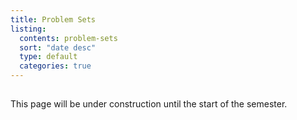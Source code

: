 ```yaml
---
title: Problem Sets
listing:
  contents: problem-sets
  sort: "date desc"
  type: default
  categories: true
---
```


:::{.callout-caution}
## 
This page will be under construction until the start of the semester.
:::
